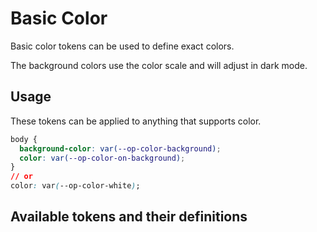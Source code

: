 
<Meta title='Tokens/Color/Basic Color' />

# Basic Color

<div
  dangerouslySetInnerHTML={{
    __html: createSourceCodeLink({ link: 'core/tokens/base_tokens.scss' }).outerHTML,
  }}
></div>

Basic color tokens can be used to define exact colors.

The background colors use the color scale and will adjust in dark mode.

## Usage

These tokens can be applied to anything that supports color.

```css
body {
  background-color: var(--op-color-background);
  color: var(--op-color-on-background);
}
// or
color: var(--op-color-white);
```

## Available tokens and their definitions

<DesignTokenDocBlock categoryName="Basic Colors" viewType="card" />
